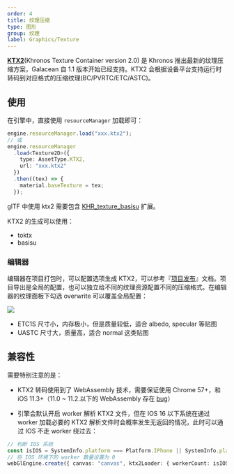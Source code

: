 ```yaml
---
order: 4
title: 纹理压缩
type: 图形
group: 纹理
label: Graphics/Texture
---
```


**[KTX2](https://www.khronos.org/ktx/)**(Khronos Texture Container version 2.0) 是 Khronos 推出最新的纹理压缩方案，Galacean 自 1.1 版本开始已经支持。KTX2 会根据设备平台支持运行时转码到对应格式的压缩纹理(BC/PVRTC/ETC/ASTC)。

## 使用

在引擎中，直接使用 `resourceManager` 加载即可：

```typescript
engine.resourceManager.load("xxx.ktx2");
// 或
engine.resourceManager
  .load<Texture2D>({
    type: AssetType.KTX2,
    url: "xxx.ktx2"
  })
  .then((tex) => {
    material.baseTexture = tex;
  });
```

glTF 中使用 ktx2 需要包含 [KHR_texture_basisu](https://github.com/KhronosGroup/glTF/blob/main/extensions/2.0/Khronos/KHR_texture_basisu/README.md) 扩展。

KTX2 的生成可以使用：

- toktx
- basisu

### 编辑器

编辑器在项目打包时，可以配置选项生成 KTX2，可以参考『[项目发布](/docs/platform/platform/)』文档。项目导出是全局的配置，也可以独立给不同的纹理资源配置不同的压缩格式。在编辑器的纹理面板下勾选 overwrite 可以覆盖全局配置：

<Image src="https://gw.alipayobjects.com/zos/OasisHub/544cf47d-fe46-43d0-ae5c-95adee9d08fe/image-20250529152634221.png" />

- ETC1S 尺寸小，内存极小，但是质量较低，适合 albedo, specular 等贴图
- UASTC 尺寸大，质量高，适合 normal 这类贴图

## 兼容性

需要特别注意的是：

- KTX2 转码使用到了 WebAssembly 技术，需要保证使用 Chrome 57+，和 iOS 11.3+（11.0 ~ 11.2.以下的 WebAssembly 存在 [bug](https://bugs.webkit.org/show_bug.cgi?id=181781)）

- 引擎会默认开启 worker 解析 KTX2 文件，但在 IOS 16 以下系统在通过 worker 加载必要的 KTX2 解析文件时会概率发生无返回的情况，此时可以通过 IOS 不走 worker 绕过去：

```typescript
// 判断 IOS 系统
const isIOS = SystemInfo.platform === Platform.IPhone || SystemInfo.platform === Platform.IPad;
// 将 IOS 环境下的 worker 数量设置为 0
webGlEngine.create({ canvas: "canvas", ktx2Loader: { workerCount: isIOS ? 0 : 4 } });
```
